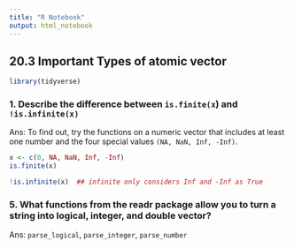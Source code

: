 ```yaml
---
title: "R Notebook"
output: html_notebook
---
```


## 20.3 Important Types of atomic vector

```r
library(tidyverse)
```


### 1. Describe the difference between `is.finite(x`) and `!is.infinite(x)`

Ans: To find out, try the functions on a numeric vector that includes at least one number and the four special values `(NA, NaN, Inf, -Inf)`.

```r
x <- c(0, NA, NaN, Inf, -Inf)
is.finite(x)

!is.infinite(x)  ## infinite only considers Inf and -Inf as True
```

### 5. What functions from the readr package allow you to turn a string into logical, integer, and double vector?

Ans: `parse_logical`, `parse_integer`, `parse_number`